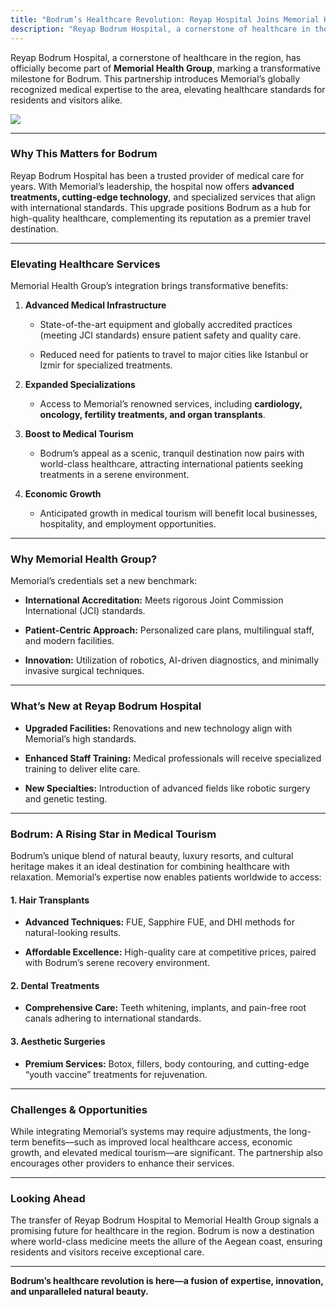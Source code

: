 ```yaml
---
title: "Bodrum’s Healthcare Revolution: Reyap Hospital Joins Memorial Health Group"
description: "Reyap Bodrum Hospital, a cornerstone of healthcare in the region, has officially become part of Memorial Health Group, marking a transformative milestone for Bodrum. "
---
```


Reyap Bodrum Hospital, a cornerstone of healthcare in the region, has officially become part of **Memorial Health Group**, marking a transformative milestone for Bodrum. This partnership introduces Memorial’s globally recognized medical expertise to the area, elevating healthcare standards for residents and visitors alike.

![](/3c6f4428-130b-47a4-8697-00f3a455e090.png)

***

### **Why This Matters for Bodrum**

Reyap Bodrum Hospital has been a trusted provider of medical care for years. With Memorial’s leadership, the hospital now offers **advanced treatments, cutting-edge technology**, and specialized services that align with international standards. This upgrade positions Bodrum as a hub for high-quality healthcare, complementing its reputation as a premier travel destination.

***

### **Elevating Healthcare Services**

Memorial Health Group’s integration brings transformative benefits:

1. **Advanced Medical Infrastructure**

   * State-of-the-art equipment and globally accredited practices (meeting JCI standards) ensure patient safety and quality care.

   * Reduced need for patients to travel to major cities like Istanbul or Izmir for specialized treatments.

2. **Expanded Specializations**

   * Access to Memorial’s renowned services, including **cardiology, oncology, fertility treatments, and organ transplants**.

3. **Boost to Medical Tourism**

   * Bodrum’s appeal as a scenic, tranquil destination now pairs with world-class healthcare, attracting international patients seeking treatments in a serene environment.

4. **Economic Growth**

   * Anticipated growth in medical tourism will benefit local businesses, hospitality, and employment opportunities.

***

### **Why Memorial Health Group?**

Memorial’s credentials set a new benchmark:

* **International Accreditation:** Meets rigorous Joint Commission International (JCI) standards.

* **Patient-Centric Approach:** Personalized care plans, multilingual staff, and modern facilities.

* **Innovation:** Utilization of robotics, AI-driven diagnostics, and minimally invasive surgical techniques.

***

### **What’s New at Reyap Bodrum Hospital**

* **Upgraded Facilities:** Renovations and new technology align with Memorial’s high standards.

* **Enhanced Staff Training:** Medical professionals will receive specialized training to deliver elite care.

* **New Specialties:** Introduction of advanced fields like robotic surgery and genetic testing.

***

### **Bodrum: A Rising Star in Medical Tourism**

Bodrum’s unique blend of natural beauty, luxury resorts, and cultural heritage makes it an ideal destination for combining healthcare with relaxation. Memorial’s expertise now enables patients worldwide to access:

#### **1. Hair Transplants**

* **Advanced Techniques:** FUE, Sapphire FUE, and DHI methods for natural-looking results.

* **Affordable Excellence:** High-quality care at competitive prices, paired with Bodrum’s serene recovery environment.

#### **2. Dental Treatments**

* **Comprehensive Care:** Teeth whitening, implants, and pain-free root canals adhering to international standards.

#### **3. Aesthetic Surgeries**

* **Premium Services:** Botox, fillers, body contouring, and cutting-edge “youth vaccine” treatments for rejuvenation.

***

### **Challenges & Opportunities**

While integrating Memorial’s systems may require adjustments, the long-term benefits—such as improved local healthcare access, economic growth, and elevated medical tourism—are significant. The partnership also encourages other providers to enhance their services.

***

### **Looking Ahead**

The transfer of Reyap Bodrum Hospital to Memorial Health Group signals a promising future for healthcare in the region. Bodrum is now a destination where world-class medicine meets the allure of the Aegean coast, ensuring residents and visitors receive exceptional care.

***

**Bodrum’s healthcare revolution is here—a fusion of expertise, innovation, and unparalleled natural beauty.**
